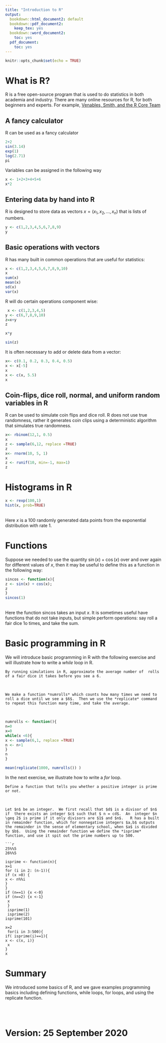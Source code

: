 ```yaml
---
title: "Introduction to R"
output:
  bookdown::html_document2: default
  bookdown::pdf_document2:
    keep_tex: yes
  bookdown::word_document2:
    toc: yes
  pdf_document:
    toc: yes
---
```



```r
knitr::opts_chunk$set(echo = TRUE)
```

# What is R?


R is a free open-source program that is used to do statistics in both academia and industry.   There are many online resources for R, for both beginners and experts.    For example, [Venables, Smith, and the R Core Team](https://cran.r-project.org/doc/manuals/r-release/R-intro.pdf)

## A fancy calculator

R can be used as a fancy calculator
```r
2+2
sin(3.14)
exp(1)
log(2.71)
pi
```
Variables can be assigned in the following way

```r
x <- 1+2+3+4+5+6
x*2
```


## Entering data by hand into R

R is designed to store data as vectors $x = (x_1, x_2, \ldots, x_n)$ that is lists of numbers.  

```r
y <- c(1,2,3,4,5,6,7,8,9)
y
```

## Basic operations with vectors

R has many built in common operations that are useful for statistics:

```r
x <- c(1,2,3,4,5,6,7,8,9,10)
x
sum(x)
mean(x)
sd(x)
var(x)
```
R will do certain operations component wise:
```r
 x <- c(1,2,3,4,5)
y <- c(6,7,8,9,10)
z=x+y
z

x*y

sin(z)
```
It is often necessary to add or delete data from a vector:
```r
x<- c(0.1, 0.2, 0.3, 0.4, 0.5)
x <- x[-5]
x
x <- c(x, 5.5)
x
```

##  Coin-flips, dice roll, normal, and uniform random variables in R

R can be used to simulate coin flips and dice roll.   R does not use true randomness, rather it generates coin clips using a deterministic algorithm that simulates true randomness.  
```r
x<- rbinom(12,1, 0.5)
x
z <- sample(6,12, replace =TRUE)
z
x<- rnorm(10, 5, 1)
x
z <- runif(10, min=-1, max=1)
z
```  
# Histograms in R

```r
x <- rexp(100,1)
hist(x, prob=TRUE)
```
<br>
Here $x$ is a 100 randomly generated data points from the exponential distribution with rate $1$.


# Functions

Suppose we needed to use the quantity $\sin(x) + \cos(x)$ over and over again for different values of $x$, then it may be useful to define this as a function in the following way:
```r
sincos <- function(x){
z <- sin(x) + cos(x);
z
}
sincos(1)
```
<br>
Here the function sincos takes an input  $x$.  It is sometimes useful have functions that do not take inputs, but simple perform operations:  say roll a fair dice 1o times, and take the sum.





# Basic programming in R

We will introduce basic programming in R with the following exercise and will illustrate how to write a *while* loop in R.
<br>
```exercise
By running simulations in R, approximate the average number of  rolls of a fair dice it takes before you see a 6.
```
<br>
```solution
We make a function *numrolls* which counts how many times we need to roll a dice until we see a $6$.  Then we use the *replicate* command to repeat this function many time, and take the average.
```
<br>
```r
numrolls <- function(){
n=0
x=0
while(x <6){
x <- sample(6,1, replace =TRUE)
n <- n+1
}
n
}

mean(replicate(1000, numrolls()) )
```


In the next exercise, we illustrate how to write a *for* loop.

```exercise
Define a function that tells you whether a positive integer is prime or not.
```
<br>
```solution
Let $n$ be an integer.  We first recall that $d$ is a divisor of $n$ if  there exists an integer $c$ such that $ n = cd$.  An  integer $n \geq 2$ is prime if it only divisors are $1$ and $n$.   R has a built in remainder function, which for nonnegative integers $a,b$ outputs the remainder in the sense of elementary school, when $a$ is divided by $b$.  Using the remainder function we define the *isprime* function, and use it spit out the prime numbers up to 500.

```r
25%%5
26%%5

isprime <- function(n){
x=1
for (i in 2: (n-1)){
if (x >0) {
x <- n%%i
}
}
if (n==1) {x <-0}
if (n==2) {x <-1}
 x
 }
 isprime(1)
 isprime(2)
isprime(101)

x=2
 for(i in 3:500){
if( isprime(i)==1){
x <- c(x, i)}
 x
}
x
```

# Summary

We introduced some basics of R, and we gave examples programming basics including defining functions, while loops, for loops, and using the replicate function.

<br>
<br>

# Version:  25 September 2020



<br>
<br>
<br>


